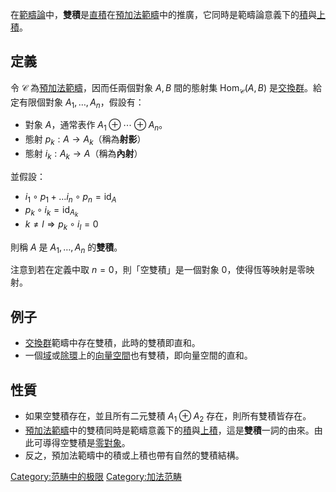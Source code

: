 在[[範疇論|範疇論]]中，'''雙積'''是[[直積|直積]]在[[預加法範疇|預加法範疇]]中的推廣，它同時是範疇論意義下的[[積_(範疇論)|積]]與[[上積|上積]]。

==定義==
令 <math>\mathcal{C}</math> 為[[預加法範疇|預加法範疇]]，因而任兩個對象 <math>A, B</math> 間的態射集 <math>\mathrm{Hom}_\mathcal{C}(A,B)</math> 是[[交換群|交換群]]。給定有限個對象 <math>A_1, \ldots, A_n</math>，假設有：
* 對象 <math>A</math>，通常表作 <math> A_1 \oplus \cdots \oplus A_n</math>。
* 態射 <math>p_k : A \to A_k</math>（稱為'''射影'''）
* 態射 <math>i_k: A_k \to A</math>（稱為'''內射'''）

並假設：
* <math>i_1 \circ p_1 + \ldots i_n \circ p_n = \mathrm{id}_A</math>
* <math>p_k \circ i_k = \mathrm{id}_{A_k}</math>
* <math>k \neq l \Rightarrow p_k \circ i_l = 0 </math>

則稱 <math>A</math> 是 <math>A_1, \ldots, A_n</math> 的'''雙積'''。

注意到若在定義中取 <math>n=0</math>，則「空雙積」是一個對象 <math>0</math>，使得恆等映射是零映射。

==例子==
* [[交換群|交換群]]範疇中存在雙積，此時的雙積即直和。
* 一個[[体_(数学)|域]]或[[除環|除環]]上的[[向量空間|向量空間]]也有雙積，即向量空間的直和。

==性質==
* 如果空雙積存在，並且所有二元雙積 <math>A_1 \oplus A_2</math> 存在，則所有雙積皆存在。
* [[預加法範疇|預加法範疇]]中的雙積同時是範疇意義下的[[積_(範疇論)|積]]與[[上積|上積]]，這是'''雙積'''一詞的由來。由此可導得空雙積是[[零對象|零對象]]。
* 反之，預加法範疇中的積或上積也帶有自然的雙積結構。

[[Category:范畴中的极限|Category:范畴中的极限]]
[[Category:加法范畴|Category:加法范畴]]
